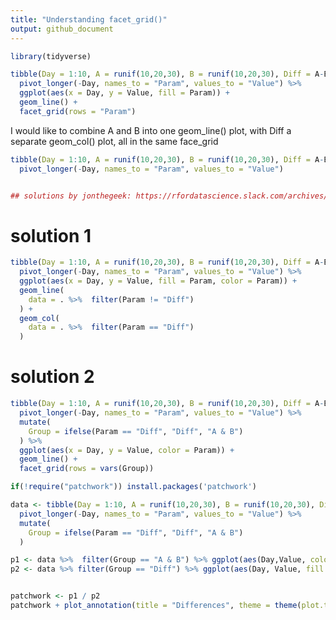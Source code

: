 ```yaml
---
title: "Understanding facet_grid()"
output: github_document
---
```



```r

library(tidyverse)

tibble(Day = 1:10, A = runif(10,20,30), B = runif(10,20,30), Diff = A-B) %>%
  pivot_longer(-Day, names_to = "Param", values_to = "Value") %>%
  ggplot(aes(x = Day, y = Value, fill = Param)) +
  geom_line() +
  facet_grid(rows = "Param")

```

I would like to combine A and B into one geom_line() plot, with Diff a separate geom_col() plot, all in the same face_grid

```r
tibble(Day = 1:10, A = runif(10,20,30), B = runif(10,20,30), Diff = A-B) %>%
  pivot_longer(-Day, names_to = "Param", values_to = "Value")


## solutions by jonthegeek: https://rfordatascience.slack.com/archives/C8JRJSW4S/p1614694770066600?thread_ts=1614693889.066300&cid=C8JRJSW4S
```

# solution 1

```r
tibble(Day = 1:10, A = runif(10,20,30), B = runif(10,20,30), Diff = A-B) %>%
  pivot_longer(-Day, names_to = "Param", values_to = "Value") %>%
  ggplot(aes(x = Day, y = Value, fill = Param, color = Param)) +
  geom_line(
    data = . %>%  filter(Param != "Diff")
  ) +
  geom_col(
    data = . %>%  filter(Param == "Diff")
  )
```
# solution 2

```r
tibble(Day = 1:10, A = runif(10,20,30), B = runif(10,20,30), Diff = A-B) %>%
  pivot_longer(-Day, names_to = "Param", values_to = "Value") %>%
  mutate(
    Group = ifelse(Param == "Diff", "Diff", "A & B")
  ) %>%
  ggplot(aes(x = Day, y = Value, color = Param)) +
  geom_line() +
  facet_grid(rows = vars(Group))
```


```r
if(!require("patchwork")) install.packages('patchwork')

data <- tibble(Day = 1:10, A = runif(10,20,30), B = runif(10,20,30), Diff = A-B) %>%
  pivot_longer(-Day, names_to = "Param", values_to = "Value") %>%
  mutate(
    Group = ifelse(Param == "Diff", "Diff", "A & B")
  )

p1 <- data %>%  filter(Group == "A & B") %>% ggplot(aes(Day,Value, color = Param)) + geom_line()
p2 <- data %>% filter(Group == "Diff") %>% ggplot(aes(Day, Value, fill = Param)) + geom_col()


patchwork <- p1 / p2
patchwork + plot_annotation(title = "Differences", theme = theme(plot.title = element_text(size = 25)))

```

